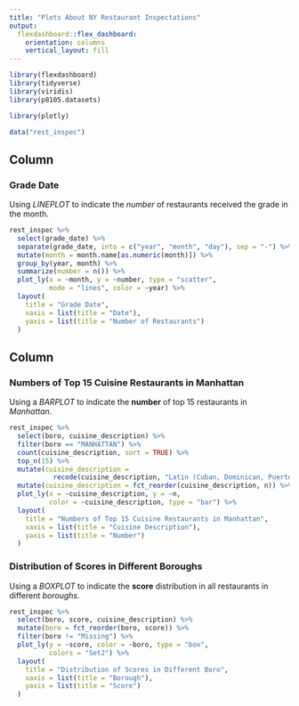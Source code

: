 ```yaml
---
title: "Plots About NY Restaurant Inspectations"
output: 
  flexdashboard::flex_dashboard:
    orientation: columns
    vertical_layout: fill
---
```


```r
library(flexdashboard)
library(tidyverse)
library(viridis)
library(p8105.datasets)

library(plotly)
```

```r
data("rest_inspec")
```


Column {data-width=500}
-----------------------------------------------------------------------

###  Grade Date

Using *LINEPLOT* to indicate the *number* of restaurants received the grade in the month.

```r
rest_inspec %>% 
  select(grade_date) %>% 
  separate(grade_date, into = c("year", "month", "day"), sep = "-") %>%
  mutate(month = month.name[as.numeric(month)]) %>% 
  group_by(year, month) %>% 
  summarize(number = n()) %>% 
  plot_ly(x = ~month, y = ~number, type = "scatter",
          mode = "lines", color = ~year) %>% 
  layout(
    title = "Grade Date",
    xaxis = list(title = "Date"),
    yaxis = list(title = "Number of Restaurants")
  )
```

Column {data-width=500}
-----------------------------------------------------------------------

### Numbers of Top 15 Cuisine Restaurants in Manhattan

Using a *BARPLOT* to indicate the **number** of top 15 restaurants in *Manhattan*.

```r
rest_inspec %>% 
  select(boro, cuisine_description) %>% 
  filter(boro == "MANHATTAN") %>%
  count(cuisine_description, sort = TRUE) %>% 
  top_n(15) %>% 
  mutate(cuisine_description = 
           recode(cuisine_description, "Latin (Cuban, Dominican, Puerto Rican, South & Central American)" = "Latin (CDPRSCA)")) %>% 
  mutate(cuisine_description = fct_reorder(cuisine_description, n)) %>% 
  plot_ly(x = ~cuisine_description, y = ~n, 
          color = ~cuisine_description, type = "bar") %>% 
  layout(
    title = "Numbers of Top 15 Cuisine Restaurants in Manhattan",
    xaxis = list(title = "Cuisine Description"),
    yaxis = list(title = "Number")
  )
```

### Distribution of Scores in Different Boroughs

Using a *BOXPLOT* to indicate the **score** distribution in all restaurants in different *boroughs*.

```r
rest_inspec %>% 
  select(boro, score, cuisine_description) %>% 
  mutate(boro = fct_reorder(boro, score)) %>% 
  filter(boro != "Missing") %>% 
  plot_ly(y = ~score, color = ~boro, type = "box",
          colors = "Set2") %>% 
  layout(
    title = "Distribution of Scores in Different Boro",
    xaxis = list(title = "Borough"),
    yaxis = list(title = "Score")
  )
```

